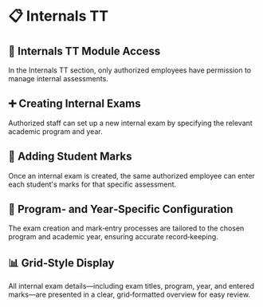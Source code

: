 # 📋 Internals TT

## 🔐 Internals TT Module Access

In the Internals TT section, only authorized employees have permission to manage internal assessments.

## ➕ Creating Internal Exams

Authorized staff can set up a new internal exam by specifying the relevant academic program and year.

## 📝 Adding Student Marks

Once an internal exam is created, the same authorized employee can enter each student's marks for that specific assessment.

## 🎯 Program‑ and Year‑Specific Configuration

The exam creation and mark‑entry processes are tailored to the chosen program and academic year, ensuring accurate record‑keeping.

## 📊 Grid‑Style Display

All internal exam details—including exam titles, program, year, and entered marks—are presented in a clear, grid‑formatted overview for easy review.
